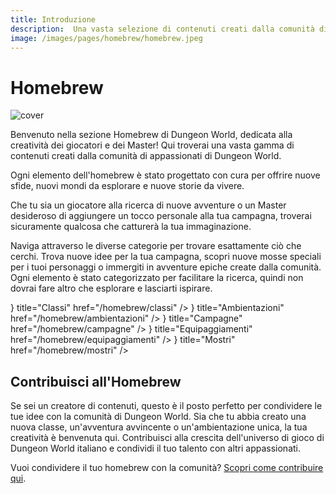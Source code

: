 ```yaml
---
title: Introduzione
description:  Una vasta selezione di contenuti creati dalla comunità di appassionati di Dungeon World. Ogni elemento dell'homebrew è stato progettato con cura per offrire nuove sfide, nuovi mondi da esplorare e nuove storie da vivere. Che tu sia un giocatore alla ricerca di nuove avventure o un Master desideroso di aggiungere un tocco personale alla tua campagna, troverai sicuramente qualcosa che catturerà la tua immaginazione.
image: /images/pages/homebrew/homebrew.jpeg
---
```



# Homebrew

![cover](/images/pages/homebrew/homebrew.jpeg)

Benvenuto nella sezione Homebrew di Dungeon World, dedicata alla creatività dei giocatori e dei Master! Qui troverai una vasta gamma di contenuti creati dalla comunità di appassionati di Dungeon World.

Ogni elemento dell'homebrew è stato progettato con cura per offrire nuove sfide, nuovi mondi da esplorare e nuove storie da vivere.

Che tu sia un giocatore alla ricerca di nuove avventure o un Master desideroso di aggiungere un tocco personale alla tua campagna, troverai sicuramente qualcosa che catturerà la tua immaginazione.

Naviga attraverso le diverse categorie per trovare esattamente ciò che cerchi. Trova nuove idee per la tua campagna, scopri nuove mosse speciali per i tuoi personaggi o immergiti in avventure epiche create dalla comunità. Ogni elemento è stato categorizzato per facilitare la ricerca, quindi non dovrai fare altro che esplorare e lasciarti ispirare.

<Cards>
  <Card icon={<FontAwesomeIcon icon={faScroll} />} title="Classi" href="/homebrew/classi" />
  <Card icon={<FontAwesomeIcon icon={faGlobe} />} title="Ambientazioni" href="/homebrew/ambientazioni" />
  <Card icon={<FontAwesomeIcon icon={faFlag} />} title="Campagne" href="/homebrew/campagne" />
  <Card icon={<FontAwesomeIcon icon={faShield} />} title="Equipaggiamenti" href="/homebrew/equipaggiamenti" />
  <Card icon={<FontAwesomeIcon icon={faDragon} />} title="Mostri" href="/homebrew/mostri" />
</Cards>

## Contribuisci all'Homebrew

Se sei un creatore di contenuti, questo è il posto perfetto per condividere le tue idee con la comunità di Dungeon World. Sia che tu abbia creato una nuova classe, un'avventura avvincente o un'ambientazione unica, la tua creatività è benvenuta qui. Contribuisci alla crescita dell'universo di gioco di Dungeon World italiano e condividi il tuo talento con altri appassionati.

Vuoi condividere il tuo homebrew con la comunità? [Scopri come contribuire qui](https://github.com/KernelPanic92/dungeonworld-ita).
